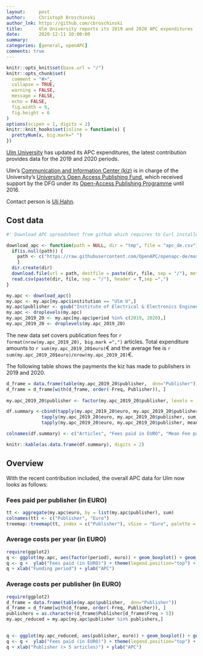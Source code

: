 ```yaml
---
layout:     post
author:     Christoph Broschinski
author_lnk: https://github.com/cbroschinski
title:      Ulm University reports its 2019 and 2020 APC expenditures
date:       2020-12-11 10:00:00
summary:    
categories: [general, openAPC]
comments: true
---
```



```r
knitr::opts_knit$set(base.url = "/")
knitr::opts_chunk$set(
  comment = "#>",
  collapse = TRUE,
  warning = FALSE, 
  message = FALSE,
  echo = FALSE,
  fig.width = 9,
  fig.height = 6
)
options(scipen = 1, digits = 2)
knitr::knit_hooks$set(inline = function(x) {
  prettyNum(x, big.mark=" ")
})
```

[Ulm University](https://www.uni-ulm.de/en/homepage.html) has updated its APC expenditures, the latest contribution provides data for the 2019 and 2020 periods.

Ulm's [Communication and Information Center (kiz)](https://www.uni-ulm.de/en/einrichtungen/kiz.html) is in charge of the University's [University's Open Access Publishing Fund](https://www.uni-ulm.de/index.php?id=57202), which received support by the DFG under its [Open-Access Publishing Programme](http://www.dfg.de/en/research_funding/programmes/infrastructure/lis/funding_opportunities/open_access/) until 2016.

Contact person is [Uli Hahn](mailto:uli.hahn@uni-ulm.de).

## Cost data

```r
#' Download APC spreadsheet from github which requires to Curl installed

download_apc <- function(path = NULL, dir = "tmp", file = "apc_de.csv"){
  if(is.null(path)) {
    path <- c("https://raw.githubusercontent.com/OpenAPC/openapc-de/master/data/apc_de.csv")
    } 
  dir.create(dir) 
  download.file(url = path, destfile = paste(dir, file, sep = "/"), method = "curl")
  read.csv(paste(dir, file, sep = "/"), header = T,sep =",")
}

my.apc <- download_apc()
my.apc <- my.apc[my.apc$institution == "Ulm U",]
my.apc$publisher <- gsub("Institute of Electrical & Electronics Engineers \\(IEEE\\)", "IEEE", my.apc$publisher)
my.apc <- droplevels(my.apc)
my.apc_2019_20 <- my.apc[my.apc$period %in% c(2019, 2020),]
my.apc_2019_20 <- droplevels(my.apc_2019_20)
```

The new data set covers publication fees for `r format(nrow(my.apc_2019_20), big.mark =",")` articles. Total expenditure amounts to `r sum(my.apc_2019_20$euro)`€ and the average fee is `r sum(my.apc_2019_20$euro)/nrow(my.apc_2019_20)`€.

The following table shows the payments the kiz has made to publishers in 2019 and 2020.

```r
d_frame = data.frame(table(my.apc_2019_20$publisher,  dnn="Publisher"))                 
d_frame = d_frame[with(d_frame, order(-Freq, Publisher)), ]                                           
                                    
my.apc_2019_20$publisher <- factor(my.apc_2019_20$publisher, levels =  d_frame$Publisher)

df.summary <-cbind(tapply(my.apc_2019_20$euro, my.apc_2019_20$publisher, length),
             tapply(my.apc_2019_20$euro, my.apc_2019_20$publisher, sum),
             tapply(my.apc_2019_20$euro, my.apc_2019_20$publisher, mean))

colnames(df.summary) <- c("Articles", "Fees paid in EURO", "Mean Fee paid")

knitr::kable(as.data.frame(df.summary), digits = 2)
```

## Overview

With the recent contribution included, the overall APC data for Ulm now looks as follows:

### Fees paid per publisher (in EURO)

```r
tt <- aggregate(my.apc$euro, by = list(my.apc$publisher), sum)
colnames(tt) <- c("Publisher", "Euro")
treemap::treemap(tt, index = c("Publisher"), vSize = "Euro", palette = "Paired")
```

###  Average costs per year (in EURO)

```r
require(ggplot2)
q <- ggplot(my.apc, aes(factor(period), euro)) + geom_boxplot() + geom_point()
q <- q +  ylab("Fees paid (in EURO)") + theme(legend.position="top") + theme_bw(base_size = 18)
q + xlab("Funding period") + ylab("APC")
```

###  Average costs per publisher (in EURO)

```r
require(ggplot2)
d_frame = data.frame(table(my.apc$publisher,  dnn="Publisher"))                 
d_frame = d_frame[with(d_frame, order(-Freq, Publisher)), ]
publishers = as.character(d_frame$Publisher[d_frame$Freq > 5])
my.apc_reduced = my.apc[my.apc$publisher %in% publishers,]

  
q <- ggplot(my.apc_reduced, aes(publisher, euro)) + geom_boxplot() + geom_point()
q <- q +  ylab("Fees paid (in EURO)") + theme(legend.position="top") + theme_bw(base_size = 18) + coord_flip()
q + xlab("Publisher (> 5 articles)") + ylab("APC")
```
